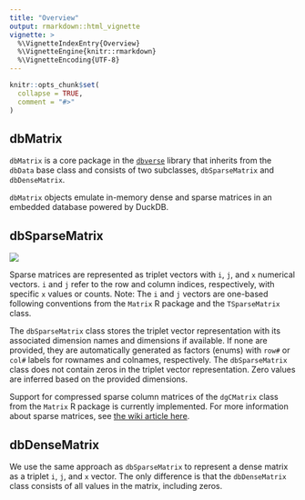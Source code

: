 ```yaml
---
title: "Overview"
output: rmarkdown::html_vignette
vignette: >
  %\VignetteIndexEntry{Overview}
  %\VignetteEngine{knitr::rmarkdown}
  %\VignetteEncoding{UTF-8}
---
```


```r
knitr::opts_chunk$set(
  collapse = TRUE,
  comment = "#>"
)
```

## dbMatrix
`dbMatrix` is a core package in the [`dbverse`](https://dbverse-org.github.io/dbverse/) library that inherits from the `dbData` base class and consists of two subclasses, `dbSparseMatrix` and `dbDenseMatrix`.

`dbMatrix` objects emulate in-memory dense and sparse matrices in an embedded database powered by DuckDB. 


## dbSparseMatrix
![](../man/figures/dbMatrix-overview.png)

Sparse matrices are represented as triplet vectors with `i`, `j`,
and `x` numerical vectors. `i` and `j` refer to the row and column indices, respectively, with specific `x` values or counts. Note: The `i` and `j` vectors are one-based following conventions from the `Matrix` R package and the `TSparseMatrix` class.

The `dbSparseMatrix` class stores the triplet vector representation with its associated dimension names and dimensions if available. If none are provided, they are automatically generated as factors (enums) with `row#` or `col#` labels for rownames and colnames, respectively. The `dbSparseMatrix` class does not contain zeros in the triplet vector representation. Zero values are inferred based on the provided dimensions.

Support for compressed sparse column matrices of the `dgCMatrix` class from the `Matrix` R package is currently implemented. For more information about sparse matrices, see [the wiki article here ](https://en.wikipedia.org/wiki/Sparse_matrix). 


## dbDenseMatrix

We use the same approach as `dbSparseMatrix` to represent a dense matrix as a
triplet `i`, `j`, and `x` vector. The only difference is that the `dbDenseMatrix` class consists of all values in the matrix, including zeros.


